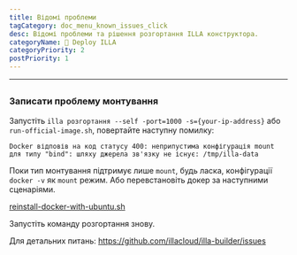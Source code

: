 ```yaml
---
title: Відомі проблеми
tagCategory: doc_menu_known_issues_click
desc: Відомі проблеми та рішення розгортання ILLA конструктора.
categoryName: 👷 Deploy ILLA
categoryPriority: 2
postPriority: 1
---
```


* * *

## <Heading hidden>Відомі проблеми</Heading>

### Записати проблему монтування

Запустіть `illa розгортання --self -port=1000 -s={your-ip-address}` або `run-official-image.sh`, повертайте наступну помилку:

`Docker відповів на код статусу 400: неприпустима конфігурація mount для типу "bind": шляху джерела зв'язку не існує: /tmp/illa-data`

Поки тип монтування підтримує лише `mount`, будь ласка, конфігурації `docker -v` як `mount` режим. Або перевстановіть докер за наступними сценаріями.

[reinstall-docker-with-ubuntu.sh](https://github.com/illacloud/deploy-illa-manually/blob/main/utils/reinstall-docker-with-ubuntu.sh)

Запустіть команду розгортання знову.

Для детальних питань: https://github.com/illacloud/illa-builder/issues
